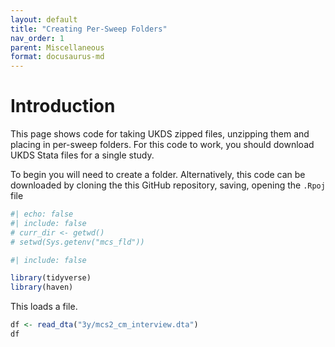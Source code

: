 ```yaml
---
layout: default
title: "Creating Per-Sweep Folders"
nav_order: 1
parent: Miscellaneous
format: docusaurus-md
---
```


# Introduction

This page shows code for taking UKDS zipped files, unzipping them and placing in per-sweep folders. For this code to work, you should download UKDS Stata files for a single study.

To begin you will need to create a folder. Alternatively, this code can be downloaded by cloning the this GitHub repository, saving, opening the `.Rpoj` file

```r
#| echo: false
#| include: false
# curr_dir <- getwd()
# setwd(Sys.getenv("mcs_fld"))
```

```r
#| include: false

library(tidyverse)
library(haven)
```

This loads a file.

```r
df <- read_dta("3y/mcs2_cm_interview.dta")
df
```

